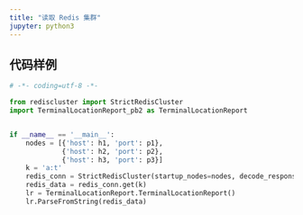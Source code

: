 ---
title: "读取 Redis 集群"
jupyter: python3
---


## 代码样例

```python
# -*- coding=utf-8 -*-

from rediscluster import StrictRedisCluster
import TerminalLocationReport_pb2 as TerminalLocationReport


if __name__ == '__main__':
    nodes = [{'host': h1, 'port': p1},
             {'host': h2, 'port': p2},
             {'host': h3, 'port': p3}]
    k = 'a:t'
    redis_conn = StrictRedisCluster(startup_nodes=nodes, decode_responses=False, skip_full_coverage_check=True)
    redis_data = redis_conn.get(k)
    lr = TerminalLocationReport.TerminalLocationReport()
    lr.ParseFromString(redis_data)
```

